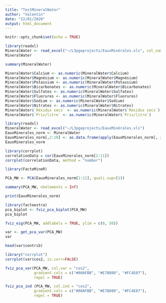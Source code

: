 ```yaml
---
title: "TestMineralWater"
author: "Valentin"
date: "22/01/2020"
output: html_document
---
```


```r
knitr::opts_chunk$set(echo = TRUE)
```

```r
library(readxl)
MineralWater <- read_excel("~/L3pgeprojects/EauxMinérales.xls", col_names = TRUE)
MineralWater
```

```r
summary(MineralWater)
```

```r
MineralWater$Calcium <- as.numeric(MineralWater$Calcium)
MineralWater$Magnésium <- as.numeric(MineralWater$Magnésium)
MineralWater$Potassium <- as.numeric(MineralWater$Potassium)
MineralWater$Bicarbonates <- as.numeric(MineralWater$Bicarbonates)
MineralWater$Sulfates <- as.numeric(MineralWater$Sulfates)
MineralWater$Fluorures <- as.numeric(MineralWater$Fluorures)
MineralWater$Sodium <- as.numeric(MineralWater$Sodium)
MineralWater$Nitrates <- as.numeric(MineralWater$Nitrates)
MineralWater$`Résidus secs` <- as.numeric(MineralWater$`Résidus secs`)
MineralWater$`Prix/litre` <- as.numeric(MineralWater$`Prix/litre`)
```

```r
library(readxl)
MineralWater <- read_excel("~/L3pgeprojects/EauxMinérales.xls")
EauxMinerales_norm <- MineralWater
EauxMinerales_norm[,2:10] <- as.data.frame(apply(EauxMinerales_norm[, 2:10], 2, function(x) (x - min(x))/(max(x)-min(x))))
EauxMinerales_norm
```

```r
library(corrplot)
correlationData = cor(EauxMinerales_norm[2:11])
corrplot(correlationData, method = "number")
```

```r
library(FactoMineR)
```

```r
PCA_MW <- PCA(EauxMinerales_norm[1:11], quali.sup=(1))
```


```r
summary(PCA_MW, nbelements = Inf)
```

```r
print(EauxMinerales_norm)
```

```r
library(factoextra)
pca_biplot <- fviz_pca_biplot(PCA_MW)
pca_biplot
```

```r
fviz_eig(PCA_MW, addlabels = TRUE, ylim = c(0, 50))
```

```r
var <- get_pca_var(PCA_MW)
var
```

```r
head(var$contrib)
```

```r
library("corrplot")
corrplot(var$cos2, is.corr=FALSE)
```

```r
fviz_pca_var(PCA_MW, col.var = "cos2",
             gradient.cols = c("#00AFBB", "#E7B800", "#FC4E07"),
             repel = TRUE)
```

```r
fviz_pca_ind (PCA_MW, col.ind = "cos2",
             gradient.cols = c("#00AFBB", "#E7B800", "#FC4E07"),
             repel = TRUE)
```

